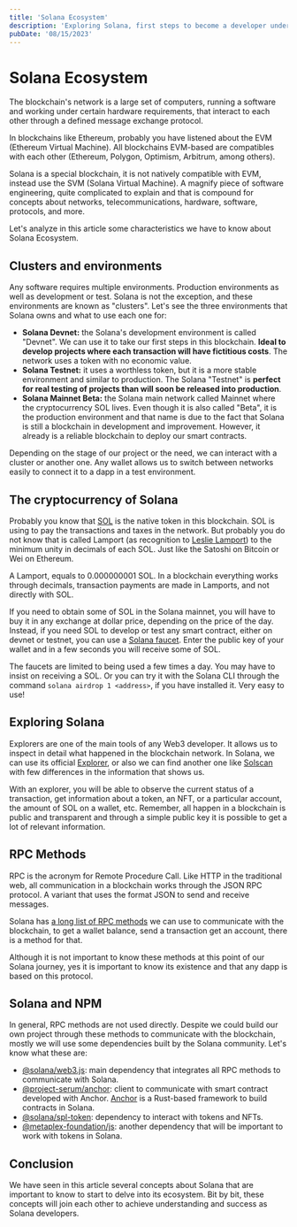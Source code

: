 ```yaml
---
title: 'Solana Ecosystem'
description: 'Exploring Solana, first steps to become a developer under this blockchain.'
pubDate: '08/15/2023'
---
```


# Solana Ecosystem
The blockchain's network is a large set of computers, running a software and working under certain hardware requirements, that interact to each other through
a defined message exchange protocol.

In blockchains like Ethereum, probably you have listened about the EVM (Ethereum Virtual Machine). All blockchains EVM-based are compatibles with each other
(Ethereum, Polygon, Optimism, Arbitrum, among others).

Solana is a special blockchain, it is not natively compatible with EVM, instead use the SVM (Solana Virtual Machine). A magnify piece of software engineering,
quite complicated to explain and that is compound for concepts about networks, telecommunications, hardware, software, protocols, and more.

Let's analyze in this article some characteristics we have to know about Solana Ecosystem.

## Clusters and environments
Any software requires multiple environments. Production environments as well as development or test. Solana is not the exception, and these environments are
known as "clusters". Let's see the three environments that Solana owns and what to use each one for:

- **Solana Devnet:** the Solana's development environment is called "Devnet". We can use it to take our first steps in this blockchain. **Ideal to develop
projects where each transaction will have fictitious costs**. The network uses a token with no economic value.
- **Solana Testnet:** it uses a worthless token, but it is a more stable environment and similar to production. The Solana "Testnet" is **perfect for real
testing of projects than will soon be released into production**.
- **Solana Mainnet Beta:** the Solana main network called Mainnet where the cryptocurrency SOL lives. Even though it is also called "Beta", it is the production
environment and that name is due to the fact that Solana is still a blockchain in development and improvement. However, it already is a reliable blockchain to
deploy our smart contracts.

Depending on the stage of our project or the need, we can interact with a cluster or another one. Any wallet allows us to switch between networks easily to
connect it to a dapp in a test environment.

## The cryptocurrency of Solana
Probably you know that [SOL](https://coinmarketcap.com/es/currencies/solana/) is the native token in this blockchain. SOL is using to pay the transactions and
taxes in the network. But probably you do not know that is called Lamport (as recognition to [Leslie Lamport](https://es.wikipedia.org/wiki/Leslie_Lamport)) to
the minimum unity in decimals of each SOL. Just like the Satoshi on Bitcoin or Wei on Ethereum.

A Lamport, equals to 0.000000001 SOL. In a blockchain everything works through decimals, transaction payments are made in Lamports, and not directly with SOL.

If you need to obtain some of SOL in the Solana mainnet, you will have to buy it in any exchange at dollar price, depending on the price of the day. Instead, if
you need SOL to develop or test any smart contract, either on devnet or testnet, you can use a [Solana faucet](https://solfaucet.com/).
Enter the public key of your wallet and in a few seconds you will receive some of SOL.

The faucets are limited to being used a few times a day. You may have to insist on receiving a SOL. Or you can try it with the Solana CLI through the
command `solana airdrop 1 <address>`, if you have installed it. Very easy to use!

## Exploring Solana
Explorers are one of the main tools of any Web3 developer. It allows us to inspect in detail what happened in the blockchain network. In Solana, we can use
its official [Explorer](https://explorer.solana.com/), or also we can find another one like [Solscan](https://solscan.io/) with few differences in the information that shows us.

With an explorer, you will be able to observe the current status of a transaction, get information about a token, an NFT, or a particular account, the amount
of SOL on a wallet, etc. Remember, all happen in a blockchain is public and transparent and through a simple public key it is possible to get a lot of relevant
information.

## RPC Methods
RPC is the acronym for Remote Procedure Call. Like HTTP in the traditional web, all communication in a blockchain works through the JSON RPC protocol. A variant
that uses the format JSON to send and receive messages.

Solana has [a long list of RPC methods](https://docs.solana.com/es/api/http) we can use to communicate with the blockchain, to get a wallet balance, send a
transaction get an account, there is a method for that.

Although it is not important to know these methods at this point of our Solana journey, yes it is important to know its existence and that any dapp is based
on this protocol.

## Solana and NPM
In general, RPC methods are not used directly. Despite we could build our own project through these methods to communicate with the blockchain, mostly we
will use some dependencies built by the Solana community. Let's know what these are:

- [@solana/web3.js](https://www.npmjs.com/package/@solana/web3.js): main dependency that integrates all RPC methods to communicate with Solana.
- [@project-serum/anchor](https://www.npmjs.com/package/@project-serum/anchor): client to communicate with smart contract developed with Anchor. [Anchor](https://www.anchor-lang.com/) is a Rust-based framework to build contracts in Solana.
- [@solana/spl-token](https://www.npmjs.com/package/@solana/spl-token): dependency to interact with tokens and NFTs.
- [@metaplex-foundation/js](https://www.npmjs.com/package/@metaplex-foundation/js): another dependency that will be important to work with tokens in Solana.

## Conclusion
We have seen in this article several concepts about Solana that are important to know to start to delve into its ecosystem. Bit by bit, these concepts will
join each other to achieve understanding and success as Solana developers.
